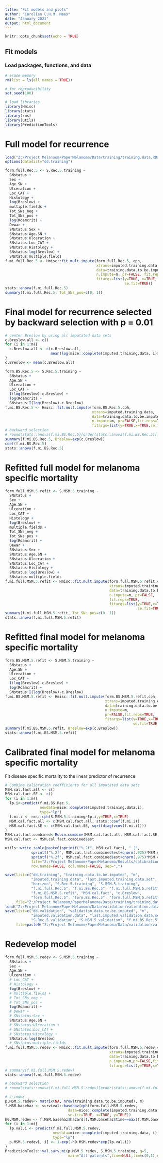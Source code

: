 ```yaml
---
title: "Fit models and plots"
author: "Carolien C.H.M. Maas"
date: "January 2023"
output: html_document
---
```


```r
knitr::opts_chunk$set(echo = TRUE)
```

## Fit models

### Load packages, functions, and data 
```r
# erase memory
rm(list = ls(all.names = TRUE))

# for reproducibility
set.seed(100)

# load libraries
library(Hmisc)
library(stats)
library(rms)
library(utils)
library(PredictionTools)
```

# Full model for recurrence
```r
load("Z:/Project Melanoom/PaperMelanoma/Data/training/training.data.RData")
options(datadist="dd.training")

form.full.Rec.5 <- S.Rec.5.training ~
  SNstatus +
  Sex +
  Age.SN +
  Ulceration +
  Loc_CAT +
  Histology +
  log(Breslow) +
  multiple.fields +
  Tot_SNs_neg +
  Tot_SNs_pos +
  log(Rdamcrit) +
  Dewar +
  SNstatus:Sex +
  SNstatus:Age.SN +
  SNstatus:Ulceration +
  SNstatus:Loc_CAT +
  SNstatus:Histology +
  SNstatus:log(Breslow) +
  SNstatus:multiple.fields
f.mi.full.Rec.5 <- Hmisc::fit.mult.impute(form.full.Rec.5, cph, 
                                          xtrans=imputed.training.data,
                                          data=training.data.to.be.imputed,
                                          n.impute=m, pr=FALSE, fit.reps=TRUE, 
                                          fitargs=list(y=TRUE, x=TRUE, 
                                                       se.fit=TRUE))
stats::anova(f.mi.full.Rec.5)
summary(f.mi.full.Rec.5, Tot_SNs_pos=c(0, 1))
```

# Final model for recurrence selected by backward selection with p = 0.01
```r
# center Breslow by using all imputated data sets
c.Breslow.all <- c()
for (i in 1:m){
  c.Breslow.all <- c(c.Breslow.all, 
                     mean(log(mice::complete(imputed.training.data, i)$Breslow)))
}
c.Breslow <- mean(c.Breslow.all)

form.BS.Rec.5 <- S.Rec.5.training ~
  SNstatus +
  Age.SN +
  Ulceration +
  Loc_CAT +
  I(log(Breslow)-c.Breslow) +
  log(Rdamcrit) +
  SNstatus:I(log(Breslow)-c.Breslow)
f.mi.BS.Rec.5 <- Hmisc::fit.mult.impute(form.BS.Rec.5,cph,
                                        xtrans=imputed.training.data,
                                        data=training.data.to.be.imputed,
                                        n.impute=m, pr=FALSE,fit.reps=TRUE,
                                        fitargs=list(y=TRUE,x=TRUE,se.fit=TRUE))
# backward selection
# round(stats::anova(f.mi.BS.Rec.5)[order(stats::anova(f.mi.BS.Rec.5)[, "P"]),], 3)
summary(f.mi.BS.Rec.5, Breslow=exp(c.Breslow))
coef(f.mi.BS.Rec.5)
stats::anova(f.mi.BS.Rec.5)
```

# Refitted full model for melanoma specific mortality
```r
form.full.MSM.5.refit <- S.MSM.5.training ~
  SNstatus +
  Sex +
  Age.SN +
  Ulceration +
  Loc_CAT +
  Histology +
  log(Breslow) +
  multiple.fields +
  Tot_SNs_neg +
  Tot_SNs_pos +
  log(Rdamcrit) +
  Dewar +
  SNstatus:Sex +
  SNstatus:Age.SN +
  SNstatus:Ulceration +
  SNstatus:Loc_CAT +
  SNstatus:Histology +
  SNstatus:log(Breslow) +
  SNstatus:multiple.fields
f.mi.full.MSM.5.refit <- Hmisc::fit.mult.impute(form.full.MSM.5.refit,cph,
                                                xtrans=imputed.training.data,
                                                data=training.data.to.be.imputed,
                                                n.impute=m, pr=FALSE,
                                                fit.reps=TRUE,
                                                fitargs=list(y=TRUE,x=TRUE,
                                                             se.fit=TRUE))
summary(f.mi.full.MSM.5.refit, Tot_SNs_pos=c(0, 1))
stats::anova(f.mi.full.MSM.5.refit)
```

# Refitted final model for melanoma specific mortality
```r
form.BS.MSM.5.refit <- S.MSM.5.training ~
  SNstatus +
  Age.SN +
  Ulceration +
  Loc_CAT +
  I(log(Breslow)-c.Breslow) +
  log(Rdamcrit) +
  SNstatus:I(log(Breslow)-c.Breslow)
f.mi.BS.MSM.5.refit <- Hmisc::fit.mult.impute(form.BS.MSM.5.refit,cph,
                                              xtrans=imputed.training.data,
                                              data=training.data.to.be.imputed,
                                              n.impute=m,
                                              pr=FALSE,fit.reps=TRUE,
                                              fitargs=list(y=TRUE,x=TRUE,
                                                           se.fit=TRUE))
summary(f.mi.BS.MSM.5.refit, Breslow=exp(c.Breslow))
stats::anova(f.mi.BS.MSM.5.refit)
```

# Calibrated final model for melanoma specific mortality
Fit disease specific mortality to the linear predictor of recurrence
```r
# Combine calibration coefficients for all imputated data sets 
MSM.cal.fact.all <- c()
MSM.cal.fact.SE <- c()
for (i in 1:m){
  lp.i<-predict(f.mi.BS.Rec.5,
                newdata=mice::complete(imputed.training.data,i), 
                type="lp")
  f.mi.i <- rms::cph(S.MSM.5.training~lp.i,y=TRUE,x=TRUE) 
  MSM.cal.fact.all <- c(MSM.cal.fact.all, stats::coef(f.mi.i))
  MSM.cal.fact.SE <- c(MSM.cal.fact.SE, sqrt(diag(vcov(f.mi.i))))
}
MSM.cal.fact.combined<-Rubin.combine(MSM.cal.fact.all, MSM.cal.fact.SE)
MSM.cal.fact <- MSM.cal.fact.combined$est

utils::write.table(paste0(sprintf("%.2f", MSM.cal.fact), " [",
            sprintf("%.2f", MSM.cal.fact.combined$est+qnorm(.025)*MSM.cal.fact.combined$se), "; ",
            sprintf("%.2f", MSM.cal.fact.combined$est+qnorm(.975)*MSM.cal.fact.combined$se), "]"),
            file="Z:/Project Melanoom/PaperMelanoma/Results/calibration.MSS.txt", 
            row.names=FALSE, col.names=FALSE, sep=",")

save(list=c("dd.training", "training.data.to.be.imputed", "m", 
            "imputed.training.data", "last.imputed.training.data.set", 
            "horizon", "S.Rec.5.training", "S.MSM.5.training",
            "f.mi.full.Rec.5", "f.mi.BS.Rec.5", "f.mi.full.MSM.5.refit", 
            "f.mi.BS.MSM.5.refit", "MSM.cal.fact", "c.Breslow", 
            "form.full.Rec.5", "form.BS.Rec.5", "form.full.MSM.5.refit", "form.BS.MSM.5.refit"),
     file="Z:/Project Melanoom/PaperMelanoma/Data/training/training.data.Rdata", compress=TRUE)
load("Z:/Project Melanoom/PaperMelanoma/Data/validation/validation.data.RData")
save(list=c("dd.validation", "validation.data.to.be.imputed", "m", 
            "imputed.validation.data", "last.imputed.validation.data.set", "horizon", 
            "S.Rec.5.validation", "S.MSM.5.validation", "f.mi.BS.Rec.5"),
     file=paste0("Z:/Project Melanoom/PaperMelanoma/Data/validation/validation.data.Rdata"), compress=TRUE)
```

# Redevelop model
```r
form.full.MSM.5.redev <- S.MSM.5.training ~
  SNstatus +
  Sex +
  Age.SN +
  Ulceration +
  # Loc_CAT +
  # Histology +
  log(Breslow) +
  # multiple.fields +
  # Tot_SNs_neg +
  # Tot_SNs_pos +
  log(Rdamcrit) +
  # Dewar +
  # SNstatus:Sex +
  SNstatus:Age.SN +
  # SNstatus:Ulceration +
  # SNstatus:Loc_CAT +
  # SNstatus:Histology +
  SNstatus:log(Breslow) 
  # SNstatus:multiple.fields
f.mi.full.MSM.5.redev <- Hmisc::fit.mult.impute(form.full.MSM.5.redev,cph,
                                                xtrans=imputed.training.data,
                                                data=training.data.to.be.imputed,
                                                n.impute=m,pr=FALSE,fit.reps=TRUE,
                                                fitargs=list(y=TRUE,x=TRUE,se.fit=TRUE))
# summary(f.mi.full.MSM.5.redev)
stats::anova(f.mi.full.MSM.5.redev)

# backward selection
# round(stats::anova(f.mi.full.MSM.5.redev)[order(stats::anova(f.mi.full.MSM.5.redev)[, "P"]),], 3)

# c-index
p.MSM.5.redev<- matrix(NA, nrow(training.data.to.be.imputed), m)
f.MSM.basehaz <- survival::basehaz(cph(form.full.MSM.5.redev, 
                             data=mice::complete(imputed.training.data, 1), 
                             se.fit=TRUE, x=TRUE, y=TRUE))
h0.MSM.redev <- f.MSM.basehaz$hazard[f.MSM.basehaz$time==max(f.MSM.basehaz$time[f.MSM.basehaz$time<=horizon])]
for (i in 1:m){
  lp.val.i <- predict(f.mi.full.MSM.5.redev,
                      newdata=mice::complete(imputed.training.data, i),
                      type="lp")
  p.MSM.5.redev[, i] <- 1-exp(-h0.MSM.redev*exp(lp.val.i))
}
PredictionTools::val.surv.mi(p.MSM.5.redev, S.MSM.5.training, g=5,
                             main="All patients",time=NULL,lim=c(0,1),dist=TRUE)
```
